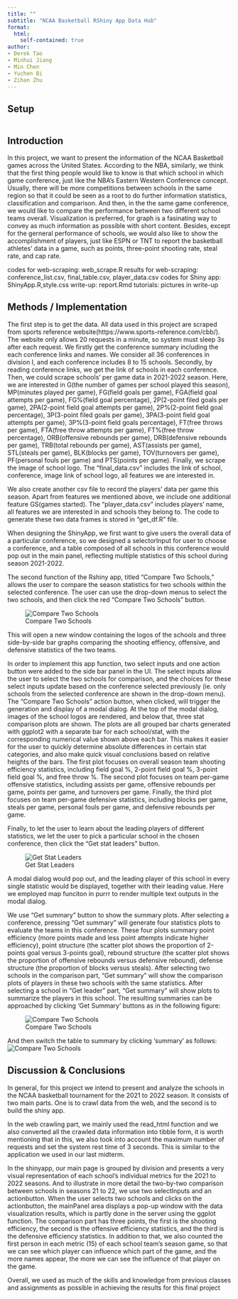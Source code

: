```yaml
---
title: ""
subtitle: "NCAA Basketball RShiny App Data Hub"
format: 
  html:
    self-contained: true
author:
- Derek Tao
- Minhui Jiang
- Min Chen
- Yuchen Bi
- Zihan Zhu
---
```


## Setup

```r
```

## Introduction

In this project, we want to present the information of the NCAA Basketball games across the United States. According to the NBA, similarly, we think that the first thing people would like to know is that which school in which game conference, just like the NBA's Eastern Western Conference concept. Usually, there will be more competitions between schools in the same region so that it could be seen as a root to do further information statistics, classification and comparison. And then, in the the same game conference, we would like to compare the performance between two different school teams overall. Visualization is preferred, for graph is a fasinating way to convey as much information as possible with short content. Besides, except for the gerneral performance of schools, we would also like to show the accomplishment of players, just like ESPN or TNT to report the basketball athletes' data in a game, such as points, three-point shooting rate, steal rate, and cap rate.




codes for web-scraping: web_scrape.R
results for web-scraping: conference_list.csv, final_table.csv, player_data.csv
codes for Shiny app: ShinyApp.R,style.css
write-up: report.Rmd
tutorials: pictures in write-up

## Methods / Implementation

The first step is to get the data. All data used in this project are scraped from sports reference website(https://www.sports-reference.com/cbb/). The website only allows 20 requests in a minute, so system must sleep 3s after each request. We firstly get the conference summary including the each conference links and names. We consider all 36 conferences in division I, and each conference includes 8 to 15 schools. Secondly, by reading conference links, we get the link of schools in each conference. Then, we could scrape schools' per game data in 2021-2022 season. Here, we are interested in G(the number of games per school played this season), MP(minutes played per game), FG(field goals per game), FGA(field goal attempts per game), FG%(field goal percentage), 2P(2-point filed goals per game), 2PA(2-point field goal attempts per game), 2P%(2-point field goal percentage), 3P(3-point filed goals per game), 3PA(3-point field goal attempts per game), 3P%(3-point field goals percentage), FT(free throws per game), FTA(free throw attempts per game), FT%(free throw percentage), ORB(offensive rebounds per game), DRB(defensive rebounds per game), TRB(total rebounds per game), AST(assists per game), STL(steals per game), BLK(blocks per game), TOV(turnovers per game), PF(personal fouls per game) and PTS(points per game). Finally, we scrape the image of school logo. The "final_data.csv" includes the link of school, conference, image link of school logo, all features we are interested in.

We also create another csv file to record the players' data per game this season. Apart from features we mentioned above, we include one additional feature GS(games started). The "player_data.csv" includes players' name, all features we are interested in and schools they belong to. The code to generate these two data frames is stored in "get_df.R" file.

When designing the ShinyApp, we first want to give users the overall data of a particular conference, so we designed a selectorInput for user to choose a conference, and a table composed of all schools in this conference would pop out in the main panel, reflecting multiple statistics of this school during season 2021-2022. 

The second function of the Rshiny app, titled "Compare Two Schools," allows the user to compare the season statistics for two schools within the selected conference. The user can use the drop-down menus to select the two schools, and then click the red "Compare Two Schools" button. 

![Compare Two Schools](tutorials/5.png)

This will open a new window containing the logos of the schools and three side-by-side bar graphs comparing the shooting effiency, offensive, and defensive statistics of the two teams. 

In order to implement this app function, two select inputs and one action button were added to the side bar panel in the UI. The select inputs allow the user to select the two schools for comparison, and the choices for these select inputs update based on the conference selected previously (ie. only schools from the selected conference are shown in the drop-down menu). The "Compare Two Schools" action button, when clicked, will trigger the generation and display of a modal dialog. At the top of the modal dialog, images of the school logos are rendered, and below that, three stat comparison plots are shown. The plots are all grouped bar charts generated with ggplot2 with a separate bar for each school/stat, with the corresponding numerical value shown above each bar. This makes it easier for the user to quickly determine absolute differences in certain stat categories, and also make quick visual conclusions based on relative heights of the bars. The first plot focuses on overall season team shooting efficiency statistics, including field goal %, 2-point field goal %, 3-point field goal %, and free throw %. The second plot focuses on team per-game offensive statistics, including assists per game, offensive rebounds per game, points per game, and turnovers per game. Finally, the third plot focuses on team per-game defensive statistics, including blocks per game, steals per game, personal fouls per game, and defensive rebounds per game. 

Finally, to let the user to learn about the leading players of different statistics, we let the user to pick a particular school in the chosen conference, then click the "Get stat leaders" button.

![Get Stat Leaders](tutorials/6.png)



A modal dialog would pop out, and the leading player of this school in every single statistic would be displayed, together with their leading value. Here we employed map funciton in purrr to render multiple text outputs in the modal dialog.



We use “Get summary” button to show the summary plots. After selecting a conference, pressing “Get summary” will generate four statistics plots to evaluate the teams in this conference. These four plots summary point efficiency (more points made and less point attempts indicate higher efficiency), point structure (the scatter plot shows the proportion of 2-points goal versus 3-points goal), rebound structure (the scatter plot shows the proportion of offensive rebounds versus defensive rebound), defense structure (the proportion of blocks versus steals). After selecting two schools in the comparison part, “Get summary” will show the comparison plots of players in these two schools with the same statistics. After selecting a school in “Get leader” part, “Get summary” will show plots to summarize the players in this school. The resulting summaries can be approached by clicking 'Get Summary' buttons as in the following figure:

![Compare Two Schools](tutorials/4.png)

And then switch the table to summary by clicking 'summary' as follows:
![Compare Two Schools](tutorials/2.png)


## Discussion & Conclusions

In general, for this project we intend to present and analyze the schools in the NCAA basketball tournament for the 2021 to 2022 season. It consists of two main parts. One is to crawl data from the web, and the second is to build the shiny app.

In the web crawling part, we mainly used the read_html function and we also converted all the crawled data information into tibble form, it is worth mentioning that in this, we also took into account the maximum number of requests and set the system rest time of 3 seconds. This is similar to the application we used in our last midterm.

In the shinyapp, our main page is grouped by division and presents a very visual representation of each school's individual metrics for the 2021 to 2022 seasons. And to illustrate in more detail the two-by-two comparison between schools in seasons 21 to 22, we use two selectInputs and an actionbutton. When the user selects two schools and clicks on the actionbutton, the mainPanel area displays a pop-up window with the data visualization results, which is partly done in the server using the ggplot function. The comparison part has three points, the first is the shooting efficiency, the second is the offensive efficiency statistics, and the third is the defensive efficiency statistics. In addition to that, we also counted the first person in each metric (15) of each school team's season game, so that we can see which player can influence which part of the game, and the more names appear, the more we can see the influence of that player on the game.

Overall, we used as much of the skills and knowledge from previous classes and assignments as possible in achieving the results for this final project
